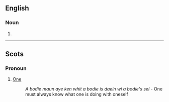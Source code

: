 ==English==

===Noun===
{{en-noun}}

# {{obsolete spelling of|body}}

----

==Scots==

===Pronoun===
{{head|sco|pronoun}}

# [[one#Pronoun|One]]
#: ''A bodie maun aye ken whit a bodie is daein wi a bodie's sel'' - One must always know what one is doing with oneself